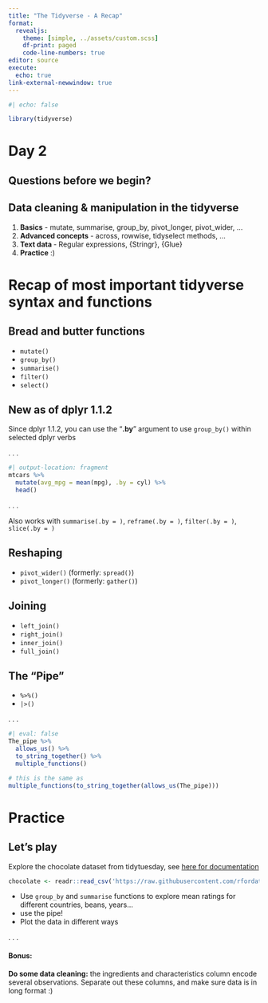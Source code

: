 ```yaml
---
title: "The Tidyverse - A Recap"
format: 
  revealjs:
    theme: [simple, ../assets/custom.scss]
    df-print: paged
    code-line-numbers: true
editor: source
execute: 
  echo: true
link-external-newwindow: true
---
```


```r
#| echo: false

library(tidyverse)
```

# Day 2

## Questions before we begin?

## Data cleaning & manipulation in the [tidyverse]{.blue_highlight}

1.  **Basics** - mutate, summarise, group_by, pivot_longer, pivot_wider, ...
2.  **Advanced concepts** - across, rowwise, tidyselect methods, ...
3.  **Text data ** - Regular expressions, {Stringr}, {Glue}
4.  **Practice** :)

# Recap of most important tidyverse syntax and functions

## Bread and butter functions

-   `mutate()`
-   `group_by()`
-   `summarise()`
-   `filter()`
-   `select()`

## New as of dplyr 1.1.2 {.smaller}

Since dplyr 1.1.2, you can use the "[**.by**]{.blue_highlight}" argument to use `group_by()` within selected dplyr verbs

. . .

```r
#| output-location: fragment
mtcars %>% 
  mutate(avg_mpg = mean(mpg), .by = cyl) %>% 
  head()
```

. . .


Also works with `summarise(.by = )`, `reframe(.by = )`, `filter(.by = )`, `slice(.by = )`

## Reshaping

-   `pivot_wider()` (formerly: `spread()`)
-   `pivot_longer()` (formerly: `gather()`)

## Joining

-   `left_join()`
-   `right_join()`
-   `inner_join()`
-   `full_join()`

## The "Pipe"

-   `%>%()`
-   `|>()`

. . .

```r
#| eval: false
The_pipe %>% 
  allows_us() %>% 
  to_string_together() %>% 
  multiple_functions()

# this is the same as
multiple_functions(to_string_together(allows_us(The_pipe)))
```


# Practice

## Let's play {.scrollable .smaller}

Explore the chocolate dataset from tidytuesday, see [here for documentation](https://github.com/rfordatascience/tidytuesday/blob/master/data/2022/2022-01-18/readme.md)


```r
chocolate <- readr::read_csv('https://raw.githubusercontent.com/rfordatascience/tidytuesday/master/data/2022/2022-01-18/chocolate.csv')
```

- Use `group_by` and `summarise` functions to explore mean ratings for different countries, beans, years...
- use the pipe!
- Plot the data in different ways


. . .

#### Bonus:

**Do some data cleaning:** the ingredients and characteristics column encode several observations. Separate out these columns, and make sure data is in long format :)


